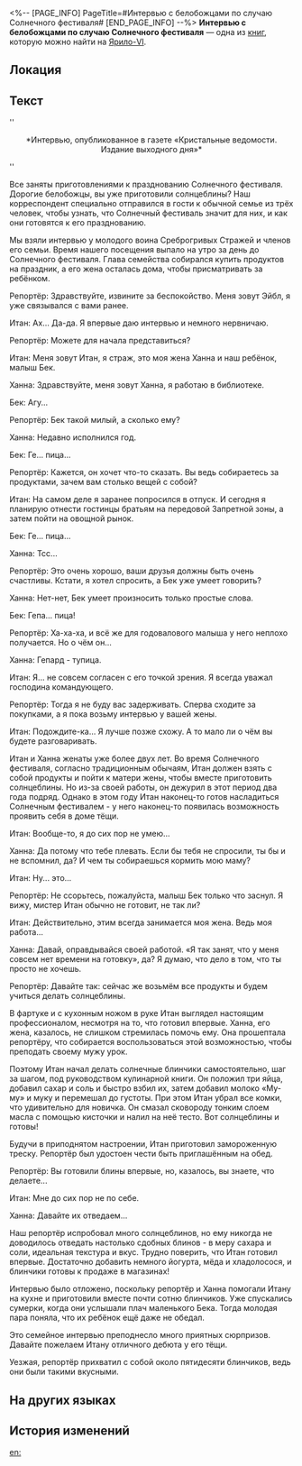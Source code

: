 <%-- [PAGE_INFO]
PageTitle=#Интервью с белобожцами по случаю Солнечного фестиваля#
[END_PAGE_INFO] --%>
{{Дополнить}}
{{Книга Инфобокс
|id           = 020
|Название     = 
|Изображение  = Предмет Записи.png
|Мир          = Ярило-VI
|Томов        = 1
|Автор        = <!--нужно добавить-->
|Описание     = Опрос о стиле жизни, опубликованный в газете «Кристальные ведомости. Издание выходного дня». В нём обсуждаются различные традиции празднования Солнечного фестиваля.
|Том1         = {{tx}}
|Источник1    = {{tx|Отсутствует источник}}
|Персонажи    = 
|Фракции      = 
}}
'''Интервью с белобожцами по случаю Солнечного фестиваля''' — одна из [[Книги|книг]], которую можно найти на [[Ярило-VI]].

==Локация==
{{Отметка карты|<!--название карты-->|<!--id отметки-->}}

==Текст==
''<div align="center">*Интервью, опубликованное в газете «Кристальные ведомости. Издание выходного дня»*</div>''

Все заняты приготовлениями к празднованию Солнечного фестиваля. Дорогие белобожцы, вы уже приготовили солнцеблины? Наш корреспондент специально отправился в гости к обычной семье из трёх человек, чтобы узнать, что Солнечный фестиваль значит для них, и как они готовятся к его празднованию.

Мы взяли интервью у молодого воина Среброгривых Стражей и членов его семьи. Время нашего посещения выпало на утро за день до Солнечного фестиваля. Глава семейства собирался купить продуктов на праздник, а его жена осталась дома, чтобы присматривать за ребёнком.

Репортёр: Здравствуйте, извините за беспокойство. Меня зовут Эйбл, я уже связывался с вами ранее.

Итан: Ах... Да-да. Я впервые даю интервью и немного нервничаю.

Репортёр: Можете для начала представиться?

Итан: Меня зовут Итан, я страж, это моя жена Ханна и наш ребёнок, малыш Бек.

Ханна: Здравствуйте, меня зовут Ханна, я работаю в библиотеке.

Бек: Агу...

Репортёр: Бек такой милый, а сколько ему?

Ханна: Недавно исполнился год.

Бек: Ге... пица...

Репортёр: Кажется, он хочет что-то сказать. Вы ведь собираетесь за продуктами, зачем вам столько вещей с собой?

Итан: На самом деле я заранее попросился в отпуск. И сегодня я планирую отнести гостинцы братьям на передовой Запретной зоны, а затем пойти на овощной рынок.

Бек: Ге... пица...

Ханна: Тсс...

Репортёр: Это очень хорошо, ваши друзья должны быть очень счастливы. Кстати, я хотел спросить, а Бек уже умеет говорить?

Ханна: Нет-нет, Бек умеет произносить только простые слова.

Бек: Гепа... пица!

Репортёр: Ха-ха-ха, и всё же для годовалового малыша у него неплохо получается. Но о чём он...

Ханна: Гепард - тупица.

Итан: Я... не совсем согласен с его точкой зрения. Я всегда уважал господина командующего.

Репортёр: Тогда я не буду вас задерживать. Сперва сходите за покупками, а я пока возьму интервью у вашей жены.

Итан: Подождите-ка... Я лучше позже схожу. А то мало ли о чём вы будете разговаривать.

Итан и Ханна женаты уже более двух лет. Во время Солнечного фестиваля, согласно традиционным обычаям, Итан должен взять с собой продукты и пойти к матери жены, чтобы вместе приготовить солнцеблины. Но из-за своей работы, он дежурил в этот период два года подряд. Однако в этом году Итан наконец-то готов насладиться Солнечным фестивалем - у него наконец-то появилась возможность проявить себя в доме тёщи.

Итан: Вообще-то, я до сих пор не умею...

Ханна: Да потому что тебе плевать. Если бы тебя не спросили, ты бы и не вспомнил, да? И чем ты собираешься кормить мою маму?

Итан: Ну... это...

Репортёр: Не ссорьтесь, пожалуйста, малыш Бек только что заснул. Я вижу, мистер Итан обычно не готовит, не так ли?

Итан: Действительно, этим всегда занимается моя жена. Ведь моя работа...

Ханна: Давай, оправдывайся своей работой. «Я так занят, что у меня совсем нет времени на готовку», да? Я думаю, что дело в том, что ты просто не хочешь.

Репортёр: Давайте так: сейчас же возьмём все продукты и будем учиться делать солнцеблины.

В фартуке и с кухонным ножом в руке Итан выглядел настоящим профессионалом, несмотря на то, что готовил впервые. Ханна, его жена, казалось, не слишком стремилась помочь ему. Она прошептала репортёру, что собирается воспользоваться этой возможностью, чтобы преподать своему мужу урок.

Поэтому Итан начал делать солнечные блинчики самостоятельно, шаг за шагом, под руководством кулинарной книги. Он положил три яйца, добавил сахар и соль и быстро взбил их, затем добавил молоко «Му-му» и муку и перемешал до густоты. При этом Итан убрал все комки, что удивительно для новичка. Он смазал сковороду тонким слоем масла с помощью кисточки и налил на неё тесто. Вот солнцеблины и готовы!

Будучи в приподнятом настроении, Итан приготовил замороженную треску. Репортёр был удостоен чести быть приглашённым на обед.

Репортёр: Вы готовили блины впервые, но, казалось, вы знаете, что делаете...

Итан: Мне до сих пор не по себе.

Ханна: Давайте их отведаем...

Наш репортёр испробовал много солнцеблинов, но ему никогда не доводилось отведать настолько сдобных блинов - в меру сахара и соли, идеальная текстура и вкус. Трудно поверить, что Итан готовил впервые. Достаточно добавить немного йогурта, мёда и хладолосося, и блинчики готовы к продаже в магазинах!

Интервью было отложено, поскольку репортёр и Ханна помогали Итану на кухне и приготовили вместе почти сотню блинчиков. Уже спускались сумерки, когда они услышали плач маленького Бека. Тогда молодая пара поняла, что их ребёнок ещё даже не обедал.

Это семейное интервью преподнесло много приятных сюрпризов. Давайте пожелаем Итану отличного дебюта у его тёщи.

Уезжая, репортёр прихватил с собой около пятидесяти блинчиков, ведь они были такими вкусными.

==На других языках==
{{На других языках
|en   = Interview of Daily Life Before the Solwarm Festival
|zhs  = 煦日节前的日常生活采访
|zht  = 煦日節前的日常生活採訪
|ja   = 太陽の日の前の日常生活インタビュー
|ko   = 태양의 축제 전의 일상생활 인터뷰
|es   = Entrevista sobre la vida cotidiana antes del Festival Calisol
|fr   = Interview sur la vie quotidienne avant le Festival du soleil radieux
|ru   = Интервью с белобожцами по случаю Солнечного фестиваля
|th   = บทสัมภาษณ์เกี่ยวกับชีวิตประจำวันก่อนช่วงเทศกาล Solwarm
|vi   = Phỏng Vấn Cuộc Sống Hàng Ngày Trước Lễ Hội Mặt Trời
|de   = Interview über das tägliche Leben vor dem Solwarm-Festival
|id   = Wawancara tentang Rutinitas Sebelum Festival Solwarm
|pt   = Entrevista da Vida Cotidiana Antes do Festival Solwarm
}}

==История изменений==
{{История изменений|3.5}}

[[en:]]